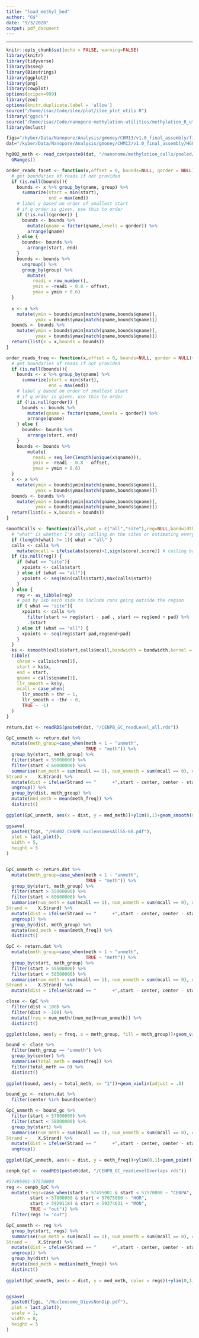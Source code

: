 ```yaml
---
title: "load_methyl_bed"
author: "G$"
date: "9/3/2020"
output: pdf_document
---
```


---
```r
knitr::opts_chunk$set(echo = FALSE, warning=FALSE)
library(knitr)
library(tidyverse)
library(bsseq)
library(Biostrings)
library(ggplot2)
library(png)
library(cowplot)
options(scipen=999)
library(zoo)
options(knitr.duplicate.label = 'allow')
source("/home/isac/Code/ilee/plot/ilee_plot_utils.R")
library("ggsci")
source("/home/isac/Code/nanopore-methylation-utilities/methylation_R_utils.R")
library(mclust)
```

```r
figs="/kyber/Data/Nanopore/Analysis/gmoney/CHM13/v1.0_final_assembly/figures"
dat="/kyber/Data/Nanopore/Analysis/gmoney/CHM13/v1.0_final_assembly/HG002"

hg002_meth <- read_csv(paste0(dat, "/nanonome/methylation_calls/pooled/HG002_nanonome_chrX_CpGmethylation_ByCall.csv")) %>%
  GRanges() 
```

```r

  
order_reads_facet <- function(x,offset = 0, bounds=NULL, qorder = NULL){
  # get boundaries of reads if not provided
  if (is.null(bounds)){
    bounds <- x %>% group_by(qname, group) %>%
      summarize(start = min(start),
                end = max(end))
    # label y based on order of smallest start
    # if q order is given, use this to order
    if (!is.null(qorder)) {
      bounds <- bounds %>%
        mutate(qname = factor(qname,levels = qorder)) %>%
        arrange(qname) 
    } else {
      bounds<- bounds %>% 
        arrange(start, end) 
    }
    bounds <- bounds %>%
      ungroup() %>%
      group_by(group) %>%
        mutate(
          readi = row_number(),
          ymin = -readi - 0.8 - offset, 
          ymax = ymin + 0.6)
  }
  
  x <- x %>%
    mutate(ymin = bounds$ymin[match(qname,bounds$qname)],
           ymax = bounds$ymax[match(qname,bounds$qname)])
  bounds <- bounds %>%
    mutate(ymin = bounds$ymin[match(qname,bounds$qname)],
           ymax = bounds$ymax[match(qname,bounds$qname)])
  return(list(x = x,bounds = bounds))
}

order_reads_freq <- function(x,offset = 0, bounds=NULL, qorder = NULL){
  # get boundaries of reads if not provided
  if (is.null(bounds)){
    bounds <- x %>% group_by(qname) %>%
      summarize(start = min(start),
                end = max(end))
    # label y based on order of smallest start
    # if q order is given, use this to order
    if (!is.null(qorder)) {
      bounds <- bounds %>%
        mutate(qname = factor(qname,levels = qorder)) %>%
        arrange(qname) 
    } else {
      bounds<- bounds %>% 
        arrange(start, end) 
    }
    bounds <- bounds %>%
        mutate(
          readi = seq_len(length(unique(x$qname))),
          ymin = -readi - 0.8 - offset, 
          ymax = ymin + 0.6)
  }
  x <- x %>%
    mutate(ymin = bounds$ymin[match(qname,bounds$qname)],
           ymax = bounds$ymax[match(qname,bounds$qname)])
  bounds <- bounds %>%
    mutate(ymin = bounds$ymin[match(qname,bounds$qname)],
           ymax = bounds$ymax[match(qname,bounds$qname)])
  return(list(x = x,bounds = bounds))
}

smoothCalls <- function(calls,what = c("all","site"),reg=NULL,bandwidth = 40,thr = 0.2,pad = 1000){
  # "what" is whether I'm only calling on the sites or estimating every nucleotide; default all
  if (length(what) != 1){ what = "all" }
  calls <- calls %>%
    mutate(mcall = ifelse(abs(score)>1,sign(score),score)) # ceiling based on log-lik ratio 
  if (is.null(reg)) {
    if (what == "site"){ 
      xpoints <- calls$start
    } else if (what == "all"){ 
      xpoints <- seq(min(calls$start),max(calls$start))
    }
  } else {
    reg <- as_tibble(reg)
    # pad by 1kb each side to include runs going outside the region
    if ( what == "site"){
      xpoints <- calls %>% 
        filter(start >= reg$start - pad , start <= reg$end + pad) %>% 
        .$start
    } else if (what == "all") { 
      xpoints <- seq(reg$start-pad,reg$end+pad)
    }
  }
  ks <- ksmooth(calls$start,calls$mcall,bandwidth = bandwidth,kernel = "normal",x.points = xpoints)
  tibble(
    chrom = calls$chrom[1],
    start = ks$x,
    end = start,
    qname = calls$qname[1],
    llr_smooth = ks$y, 
    mcall = case_when(
      llr_smooth > thr ~ 1,
      llr_smooth < -thr ~ 0,
      TRUE ~ -1)
  )
}

```


```r
return.dat <- readRDS(paste0(dat, "/CENPB_GC_readLevel_all.rds"))
```



```r

GpC_unmeth <- return.dat %>%
  mutate(meth_group=case_when(meth < 1 ~ "unmeth", 
                              TRUE ~ "meth")) %>%
  group_by(start, meth_group) %>%
  filter(start > 55000000) %>%
  filter(start < 60000000) %>%
  summarise(num_meth = sum(mcall == 1), num_unmeth = sum(mcall == 0), center = center, meth_freq = num_meth/(num_meth+num_unmeth), 	
Strand = 	X.Strand) %>%
  mutate(dist = ifelse(Strand == "      +",start - center, center - start)) %>%
  ungroup() %>%
  group_by(dist, meth_group) %>%
  mutate(med_meth = mean(meth_freq)) %>%
  distinct()
  
ggplot(GpC_unmeth, aes(x = dist, y = med_meth))+ylim(0,1)+geom_smooth(method = "loess",se = F, span=.25)+xlim(-500,500)+geom_vline(xintercept = 0, linetype = "dashed")

ggsave(
  paste0(figs, "/HG002_CENPB_nucleosomesAll55-60.pdf"),
  plot = last_plot(),
  width = 5,
  height = 5
)


GpC_unmeth <- return.dat %>%
  mutate(meth_group=case_when(meth < 1 ~ "unmeth", 
                              TRUE ~ "meth")) %>%
  group_by(start, meth_group) %>%
  filter(start > 55000000) %>%
  filter(start < 60000000) %>%
  summarise(num_meth = sum(mcall == 1), num_unmeth = sum(mcall == 0), center = center, meth_freq = num_meth/(num_meth+num_unmeth), 	
Strand = 	X.Strand) %>%
  mutate(dist = ifelse(Strand == "      +",start - center, center - start)) %>%
  ungroup() %>%
  group_by(dist, meth_group) %>%
  mutate(med_meth = mean(meth_freq)) %>%
  distinct()

```

```r
GpC <- return.dat %>%
  mutate(meth_group=case_when(meth < 1 ~ "unmeth", 
                              TRUE ~ "meth")) %>%
  group_by(start, meth_group) %>%
  filter(start > 55500000) %>%
  filter(start < 58500000) %>%
  summarise(num_meth = sum(mcall == 1), num_unmeth = sum(mcall == 0), center = center, meth_freq = num_meth/(num_meth+num_unmeth), 	
Strand = 	X.Strand) %>%
  mutate(dist = ifelse(Strand == "      +",start - center, center - start))

close <- GpC %>%
  filter(dist < 100) %>%
  filter(dist > -100) %>%
  mutate(freq = num_meth/(num_meth+num_unmeth)) %>%
  distinct() 

ggplot(close, aes(y = freq, x = meth_group, fill = meth_group))+geom_violin(adjust = .8)

bound <- close %>%
  filter(meth_group == "unmeth") %>%
  group_by(center) %>%
  summarise(total_meth = mean(freq)) %>%
  filter(total_meth == 0) %>%
  distinct()
  
ggplot(bound, aes(y = total_meth, x= "1"))+geom_violin(adjust = .8)
```



```r
bound_gc <- return.dat %>%
  filter(center %in% bound$center)

GpC_unmeth <- bound_gc %>%
  filter(start > 57000000) %>%
  filter(start < 58000000) %>%
  group_by(start) %>%
  summarise(num_meth = sum(mcall == 1), num_unmeth = sum(mcall == 0), center = center, meth_freq = num_meth/(num_meth+num_unmeth), 	
Strand = 	X.Strand) %>%
  mutate(dist = ifelse(Strand == "      +",start - center, center - start)) %>%
  ungroup()
  
ggplot(GpC_unmeth, aes(x = dist, y = meth_freq))+ylim(0,1)+geom_point()+xlim(-150,150)+geom_smooth(method = "loess",se = F, span =.3)+geom_vline(xintercept = 0, linetype = "dashed")+geom_point()
```





```r
cenpb_GpC <- readRDS(paste0(dat, "/CENPB_GC_readLevelOverlaps.rds"))

#57495001-57570000 
reg <- cenpb_GpC %>%
  mutate(regs=case_when(start > 57495001 & start < 57570000 ~ "CENPA",
         start > 57000000 & start < 57075000 ~ "HOR",
         start > 59291184 & start < 59374631 ~ "MON", 
         TRUE ~ "out")) %>%
  filter(regs != "out")

GpC_unmeth <- reg %>%
  group_by(start, regs) %>%
  summarise(num_meth = sum(mcall == 1), num_unmeth = sum(mcall == 0), center = center, meth_freq = num_meth/(num_meth+num_unmeth), 	
Strand = 	X.Strand) %>%
  mutate(dist = ifelse(Strand == "      +",start - center, center - start)) %>%
  ungroup() %>%
  group_by(dist) %>%
  mutate(med_meth = median(meth_freq)) %>%
  distinct()
  
ggplot(GpC_unmeth, aes(x = dist, y = med_meth, color = regs))+ylim(0,1)+geom_smooth(method = "loess", span = 0.21,se = F)+xlim(-500,500)+coord_cartesian(ylim=c(0,.3))+geom_vline(xintercept = 0, linetype = "dashed")


ggsave(
  paste0(figs, "/Nucleosome_DipvsNonDip.pdf"),
  plot = last_plot(),
  scale = 1,
  width = 8,
  height = 5
)

```

